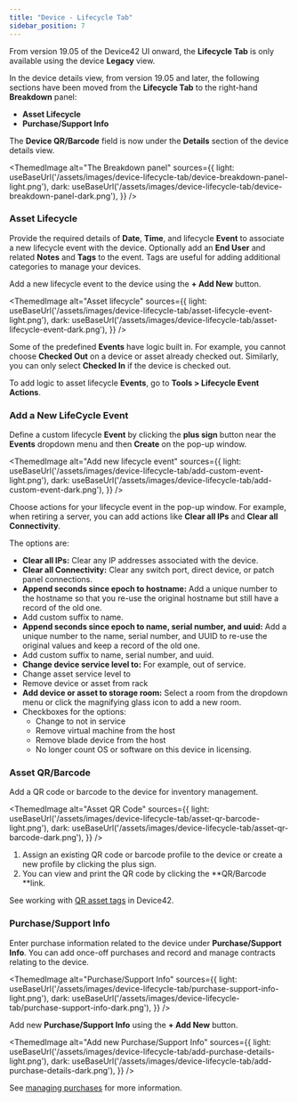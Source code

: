 ```yaml
---
title: "Device - Lifecycle Tab"
sidebar_position: 7
---
```



From version 19.05 of the Device42 UI onward, the **Lifecycle Tab** is only available using the device **Legacy** view. 

In the device details view, from version 19.05 and later, the following sections have been moved from the **Lifecycle Tab** to the right-hand **Breakdown** panel:
- **Asset Lifecycle**
- **Purchase/Support Info**

The **Device QR/Barcode** field is now under the **Details** section of the device details view.

<ThemedImage
  alt="The Breakdown panel"
  sources={{
    light: useBaseUrl('/assets/images/device-lifecycle-tab/device-breakdown-panel-light.png'),
    dark: useBaseUrl('/assets/images/device-lifecycle-tab/device-breakdown-panel-dark.png'),
  }}
/>

### Asset Lifecycle

Provide the required details of **Date**, **Time**, and lifecycle **Event** to associate a new lifecycle event with the device. Optionally add an **End User** and related **Notes** and **Tags** to the event. Tags are useful for adding additional categories to manage your devices.

Add a new lifecycle event to the device using the **+ Add New** button. 

<ThemedImage
  alt="Asset lifecycle"
  sources={{
    light: useBaseUrl('/assets/images/device-lifecycle-tab/asset-lifecycle-event-light.png'),
    dark: useBaseUrl('/assets/images/device-lifecycle-tab/asset-lifecycle-event-dark.png'),
  }}
/>

Some of the predefined **Events** have logic built in. For example, you cannot choose **Checked Out** on a device or asset already checked out. Similarly, you can only select **Checked In** if the device is checked out.

To add logic to asset lifecycle **Events**, go to **Tools > Lifecycle Event Actions**.

### Add a New LifeCycle Event

Define a custom lifecycle **Event** by clicking the **plus sign** button near the **Events** dropdown menu and then **Create** on the pop-up window. 

<ThemedImage
  alt="Add new lifecycle event"
  sources={{
    light: useBaseUrl('/assets/images/device-lifecycle-tab/add-custom-event-light.png'),
    dark: useBaseUrl('/assets/images/device-lifecycle-tab/add-custom-event-dark.png'),
  }}
/>

Choose actions for your lifecycle event in the pop-up window. For example, when retiring a server, you can add actions like **Clear all IPs** and **Clear all Connectivity**.

The options are: 

- **Clear all IPs:** Clear any IP addresses associated with the device.
- **Clear all Connectivity:** Clear any switch port, direct device, or patch panel connections.
- **Append seconds since epoch to hostname:** Add a unique number to the hostname so that you re-use the original hostname but still have a record of the old one.
- Add custom suffix to name.
- **Append seconds since epoch to name, serial number, and uuid:** Add a unique number to the name, serial number, and UUID to re-use the original values and keep a record of the old one.
- Add custom suffix to name, serial number, and uuid.
- **Change device service level to:** For example, out of service.
- Change asset service level to
- Remove device or asset from rack
- **Add device or asset to storage room:** Select a room from the dropdown menu or click the magnifying glass icon to add a new room.
- Checkboxes for the options:
  - Change to not in service
  - Remove virtual machine from the host
  - Remove blade device from the host
  - No longer count OS or software on this device in licensing.

### Asset QR/Barcode

Add a QR code or barcode to the device for inventory management.

<ThemedImage
  alt="Asset QR Code"
  sources={{
    light: useBaseUrl('/assets/images/device-lifecycle-tab/asset-qr-barcode-light.png'),
    dark: useBaseUrl('/assets/images/device-lifecycle-tab/asset-qr-barcode-dark.png'),
  }}
/>

1. Assign an existing QR code or barcode profile to the device or create a new profile by clicking the plus sign.
2. You can view and print the QR code by clicking the **QR/Barcode **link.

See working with [QR asset tags](infrastructure-management/mobile-inventory/understanding-qr-and-bar-codes-in-device42.mdx) in Device42.

### Purchase/Support Info

Enter purchase information related to the device under **Purchase/Support Info**. You can add once-off purchases and record and manage contracts relating to the device. 

<ThemedImage
  alt="Purchase/Support Info"
  sources={{
    light: useBaseUrl('/assets/images/device-lifecycle-tab/purchase-support-info-light.png'),
    dark: useBaseUrl('/assets/images/device-lifecycle-tab/purchase-support-info-dark.png'),
  }}
/>

Add new **Purchase/Support Info** using the **+ Add New** button.

<ThemedImage
  alt="Add new Purchase/Support Info"
  sources={{
    light: useBaseUrl('/assets/images/device-lifecycle-tab/add-purchase-details-light.png'),
    dark: useBaseUrl('/assets/images/device-lifecycle-tab/add-purchase-details-dark.png'),
  }}
/>

See [managing purchases](infrastructure-management/accounting/purchases.mdx) for more information.

